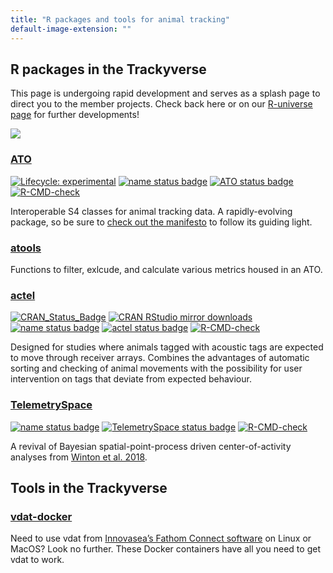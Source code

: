 ```yaml
---
title: "R packages and tools for animal tracking"
default-image-extension: ""
---
```


## R packages in the Trackyverse

This page is undergoing rapid development and serves as a splash page to direct you to the member projects. Check back here or on our [R-universe page](https://trackyverse.r-universe.dev/builds) for further developments!

::: column-margin
![](hex_logo.png)
:::


### [ATO](https://ato.trackyverse.org)
[![Lifecycle: experimental](https://img.shields.io/badge/lifecycle-experimental-orange.svg)](https://www.tidyverse.org/lifecycle/#experimental)
[![name status badge](https://trackyverse.r-universe.dev/badges/:name)](https://trackyverse.r-universe.dev/)
[![ATO status badge](https://trackyverse.r-universe.dev/ATO/badges/version)](https://trackyverse.r-universe.dev/ATO)
[![R-CMD-check](https://github.com/trackyverse/ATO/actions/workflows/R-CMD-check.yaml/badge.svg)](https://github.com/trackyverse/ATO/actions/workflows/R-CMD-check.yaml)

Interoperable S4 classes for animal tracking data. A rapidly-evolving package, so be sure to [check out the manifesto](https://ato.trackyverse.org/articles/ATO-ecosystem.html) to follow its guiding light.

### [atools](https://atools.trackyverse.org)

Functions to filter, exlcude, and calculate various metrics housed in an ATO.

### [actel](https://actel.trackyverse.org/)
[![CRAN\_Status\_Badge](https://www.r-pkg.org/badges/version/actel)](https://cran.r-project.org/package=actel)
[![CRAN RStudio mirror downloads](https://cranlogs.r-pkg.org/badges/actel)](https://cran.r-project.org/package=actel)
[![name status badge](https://trackyverse.r-universe.dev/badges/:name)](https://trackyverse.r-universe.dev/)
[![actel status badge](https://trackyverse.r-universe.dev/actel/badges/version)](https://trackyverse.r-universe.dev/actel)
[![R-CMD-check](https://github.com/hugomflavio/actel/actions/workflows/R-CMD-check.yml/badge.svg)](https://github.com/hugomflavio/actel/actions)

Designed for studies where animals tagged with acoustic tags are expected to move through receiver arrays. Combines the advantages of automatic sorting and checking of animal movements with the possibility for user intervention on tags that deviate from expected behaviour.

### [TelemetrySpace](https://telemetryspace.trackyverse.org)
[![name status badge](https://trackyverse.r-universe.dev/badges/:name)](https://trackyverse.r-universe.dev/)
[![TelemetrySpace status badge](https://trackyverse.r-universe.dev/TelemetrySpace/badges/version)](https://trackyverse.r-universe.dev/TelemetrySpace)
[![R-CMD-check](https://github.com/trackyverse/TelemetrySpace/actions/workflows/R-CMD-check.yaml/badge.svg)](https://github.com/trackyverse/TelemetrySpace/actions/workflows/R-CMD-check.yaml)

A revival of Bayesian spatial-point-process driven center-of-activity analyses from [Winton et al. 2018](https://doi.org/10.1111/2041-210X.13080).


## Tools in the Trackyverse

### [vdat-docker](https://github.com/trackyverse/vdat-docker)

Need to use vdat from [Innovasea's Fathom Connect software](https://support.fishtracking.innovasea.com/s/downloads) on Linux or MacOS? Look no further. These Docker containers have all you need to get vdat to work.
